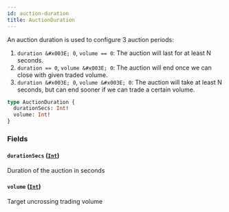 ```yaml
---
id: auction-duration
title: AuctionDuration
---
```



An auction duration is used to configure 3 auction periods:
1. `duration &#x003E; 0`, `volume == 0`:
The auction will last for at least N seconds.
2. `duration == 0`, `volume &#x003E; 0`:
The auction will end once we can close with given traded volume.
3. `duration &#x003E; 0`, `volume &#x003E; 0`:
The auction will take at least N seconds, but can end sooner if we can trade a certain volume.

```graphql
type AuctionDuration {
  durationSecs: Int!
  volume: Int!
}
```


### Fields

#### `durationSecs` ([`Int`](/docs/testnet/graphql/scalars/int))

Duration of the auction in seconds


#### `volume` ([`Int`](/docs/testnet/graphql/scalars/int))

Target uncrossing trading volume




